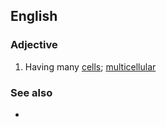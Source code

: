 ==English==

===Adjective===
{{en-adj}}

# {{lb|en|of an organism}} Having many [[cell]]s; [[multicellular]]

===See also===
* {{l|en|unicelled}}